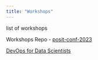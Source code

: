 ---
title: "Workshops"
---

list of workshops

Workshops Repo - [posit-conf-2023](https://github.com/posit-conf-2023)

[DevOps for Data Scientists](https://posit-conf-2023.github.io/devops/)
